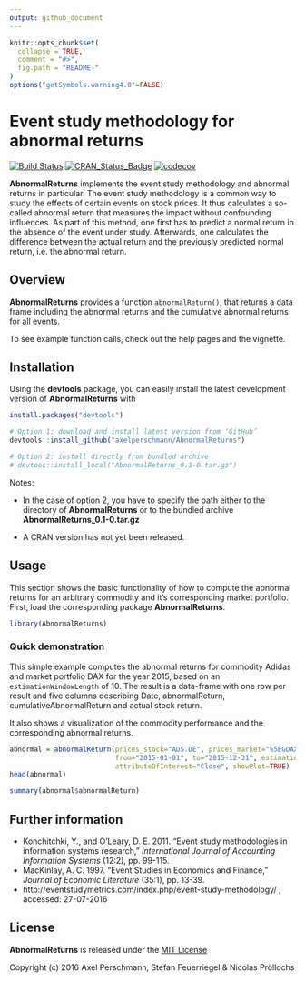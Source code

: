 ```yaml
---
output: github_document
---
```


<!-- README.md is generated from README.Rmd. Please edit that file -->

```r
knitr::opts_chunk$set(
  collapse = TRUE,
  comment = "#>",
  fig.path = "README-"
)
options("getSymbols.warning4.0"=FALSE)
```

# Event study methodology for abnormal returns

[![Build Status](https://travis-ci.com/axelperschmann/AbnormalReturns.svg?token=Kjpsd3qrCAyMxmV9vstj&branch=master)](https://travis-ci.com/axelperschmann/AbnormalReturns)
[![CRAN_Status_Badge](http://www.r-pkg.org/badges/version/AbnormalReturns)](https://cran.r-project.org/package=AbnormalReturns)
[![codecov](https://codecov.io/gh/axelperschmann/AbnormalReturns/branch/master/graph/badge.svg?token=2aoNCDfAgT)](https://codecov.io/gh/axelperschmann/AbnormalReturns)


**AbnormalReturns** implements the event study methodology and abnormal returns in particular. The event study methodology is a common way to study the effects of certain events on stock prices. It thus calculates a so-called abnormal return that measures the impact without confounding influences. As part of this method, one first has to predict a normal return in the absence of the event under study. Afterwards, one calculates the difference between the actual return and the previously predicted normal return, i.e. the abnormal return.

## Overview

**AbnormalReturns** provides a function `abnormalReturn()`, that returns a data frame including the abnormal returns and the cumulative abnormal returns for all events.

To see example function calls, check out the help pages and the vignette. 


## Installation

Using the **devtools** package, you can easily install the latest development version of **AbnormalReturns** with

```r
install.packages("devtools")

# Option 1: download and install latest version from ‘GitHub’
devtools::install_github("axelperschmann/AbnormalReturns")

# Option 2: install directly from bundled archive
# devtoos::install_local("AbnormalReturns_0.1-0.tar.gz")
```

Notes: 

* In the case of option 2, you have to specify the path either to the directory of **AbnormalReturns** or to the bundled archive **AbnormalReturns_0.1-0.tar.gz**

* A CRAN version has not yet been released.

## Usage

This section shows the basic functionality of how to compute the abnormal returns for an arbitrary commodity and it's corresponding market portfolio. First, load the corresponding package **AbnormalReturns**. 

```r
library(AbnormalReturns)
```

### Quick demonstration

This simple example computes the abnormal returns for commodity Adidas and market portfolio DAX for the year 2015, based on an `estimationWindowLength` of 10.
The result is a data-frame with one row per result and five columns describing Date, abnormalReturn, cumulativeAbnormalReturn and actual stock return.

It also shows a visualization of the commodity performance and the corresponding abnormal returns.

```r
abnormal = abnormalReturn(prices_stock="ADS.DE", prices_market="%5EGDAXI", model="marketmodel",
                          from="2015-01-01", to="2015-12-31", estimationWindowLength=10, c=3,
                          attributeOfInterest="Close", showPlot=TRUE)
head(abnormal)

summary(abnormal$abnormalReturn)
```

## Further information

* Konchitchki, Y., and O'Leary, D. E. 2011. "Event study methodologies in information systems research," *International Journal of Accounting Information Systems* (12:2), pp. 99-115.
* MacKinlay, A. C. 1997. "Event Studies in Economics and Finance," *Journal of Economic Literature* (35:1), pp. 13-39.
* http://eventstudymetrics.com/index.php/event-study-methodology/ , accessed: 27-07-2016

## License

**AbnormalReturns** is released under the [MIT License](https://opensource.org/licenses/MIT)

Copyright (c) 2016 Axel Perschmann, Stefan Feuerriegel & Nicolas Pröllochs
